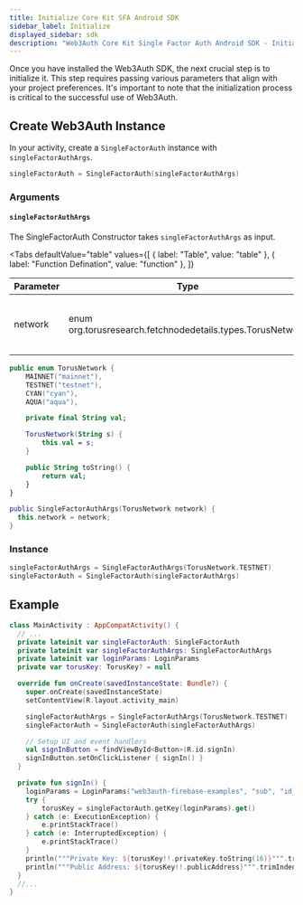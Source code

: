 ```yaml
---
title: Initialize Core Kit SFA Android SDK
sidebar_label: Initialize
displayed_sidebar: sdk
description: "Web3Auth Core Kit Single Factor Auth Android SDK - Initialize | Documentation - Web3Auth"
---
```



Once you have installed the Web3Auth SDK, the next crucial step is to initialize it. This step requires passing various parameters that align with
your project preferences. It's important to note that the initialization process is critical to the successful use of Web3Auth.

## Create Web3Auth Instance

In your activity, create a `SingleFactorAuth` instance with `singleFactorAuthArgs`.

```kotlin
singleFactorAuth = SingleFactorAuth(singleFactorAuthArgs)
```

### Arguments

#### `singleFactorAuthArgs`

The SingleFactorAuth Constructor takes `singleFactorAuthArgs` as input.

<Tabs
  defaultValue="table"
  values={[
    { label: "Table", value: "table" },
    { label: "Function Defination", value: "function" },
  ]}
>

<TabItem value="table">

| Parameter | Type                                                       | Mandatory | Description                                                             |
| --------- | ---------------------------------------------------------- | --------- | ----------------------------------------------------------------------- |
| network   | enum org.torusresearch.fetchnodedetails.types.TorusNetwork | Yes       | Network to run SingleFactorAuth, either MAINNET, TESTNET, AQUA, or CYAN |

</TabItem>

<TabItem value="function">

```kotlin
public enum TorusNetwork {
    MAINNET("mainnet"),
    TESTNET("testnet"),
    CYAN("cyan"),
    AQUA("aqua"),

    private final String val;

    TorusNetwork(String s) {
        this.val = s;
    }

    public String toString() {
        return val;
    }
}

public SingleFactorAuthArgs(TorusNetwork network) {
  this.network = network;
}
```

</TabItem>

</Tabs>

### Instance

```kotlin
singleFactorAuthArgs = SingleFactorAuthArgs(TorusNetwork.TESTNET)
singleFactorAuth = SingleFactorAuth(singleFactorAuthArgs)
```

## Example

```kotlin
class MainActivity : AppCompatActivity() {
  // ...
  private lateinit var singleFactorAuth: SingleFactorAuth
  private lateinit var singleFactorAuthArgs: SingleFactorAuthArgs
  private lateinit var loginParams: LoginParams
  private var torusKey: TorusKey? = null

  override fun onCreate(savedInstanceState: Bundle?) {
    super.onCreate(savedInstanceState)
    setContentView(R.layout.activity_main)

    singleFactorAuthArgs = SingleFactorAuthArgs(TorusNetwork.TESTNET)
    singleFactorAuth = SingleFactorAuth(singleFactorAuthArgs)

    // Setup UI and event handlers
    val signInButton = findViewById<Button>(R.id.signIn)
    signInButton.setOnClickListener { signIn() }
  }

  private fun signIn() {
    loginParams = LoginParams("web3auth-firebase-examples", "sub", "id_token")
    try {
        torusKey = singleFactorAuth.getKey(loginParams).get()
    } catch (e: ExecutionException) {
        e.printStackTrace()
    } catch (e: InterruptedException) {
        e.printStackTrace()
    }
    println("""Private Key: ${torusKey!!.privateKey.toString(16)}""".trimIndent())
    println("""Public Address: ${torusKey!!.publicAddress}""".trimIndent())
  }
  //...
}
```

